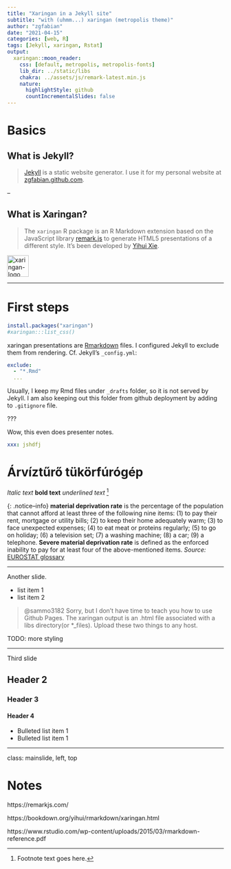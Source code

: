 ```yaml
---
title: "Xaringan in a Jekyll site"
subtitle: "with (uhmm...) xaringan (metropolis theme)"
author: "zgfabian"
date: "2021-04-15"
categories: [web, R]
tags: [Jekyll, xaringan, Rstat]
output:
  xaringan::moon_reader:
    css: [default, metropolis, metropolis-fonts]
    lib_dir: ../static/libs
    chakra: ../assets/js/remark-latest.min.js
    nature:
      highlightStyle: github
      countIncrementalSlides: false
---
```


# Basics

## What is Jekyll?

> [Jekyll](http://jekyllrb.com) is a static website generator. I use it for my personal website at [zgfabian.github.com](http://zgfabian.github.com). 

--

## What is Xaringan?

> The `xaringan` R package is an R Markdown extension based on the JavaScript library [remark.js](https://remarkjs.com) to generate HTML5 presentations of a different style. It's been developed by [Yihui Xie](https://yihui.org/en/).

<img src="../assets/img/etc/xaringan-logo.png" alt="xaringan-logo" height="50">

---

# First steps


```r
install.packages("xaringan")
#xaringan:::list_css()
```

xaringan presentations are [Rmarkdown]() files. I configured Jekyll to exclude them from rendering. Cf. Jekyll's `_config.yml`:

```yml
exclude:
  - "*.Rmd"
  ...
```

Usually, I keep my Rmd files under `_drafts` folder, so it is not served by Jekyll. I am also keeping out this folder from github deployment by adding to `.gitignore` file.

???

Wow, this even does presenter notes. 

```yml
xxx: jshdfj
```

# Árvíztűrő tükörfúrógép

*Italic text* **bold text** _underlined text_ [^1]

[^1]: Footnote text goes here.

{: .notice--info}
**material deprivation rate** is the percentage of the population that cannot afford at least three of the following nine items: (1) to pay their rent, mortgage or utility bills; (2) to keep their home adequately warm; (3) to face unexpected expenses; (4) to eat meat or proteins regularly; (5) to go on holiday; (6) a television set; (7) a washing machine; (8) a car; (9) a telephone. **Severe material deprivation rate** is defined as the enforced inability to pay for at least four of the above-mentioned items. _Source:_ [EUROSTAT glossary](https://ec.europa.eu/eurostat/statistics-explained/index.php?title=Glossary:Severe_material_deprivation_rate)

---

Another slide. 

- list item 1
- list item 2

> @sammo3182 Sorry, but I don't have time to teach you how to use Github Pages. The xaringan output is an .html file associated with a libs directory(or *_files). Upload these two things to any host.

TODO: more styling



---

Third slide

## Header 2

### Header 3

#### Header 4

* Bulleted list item 1
* Bulleted list item 1

---
class: mainslide, left, top

# Notes

https://remarkjs.com/

https://bookdown.org/yihui/rmarkdown/xaringan.html

https://www.rstudio.com/wp-content/uploads/2015/03/rmarkdown-reference.pdf
